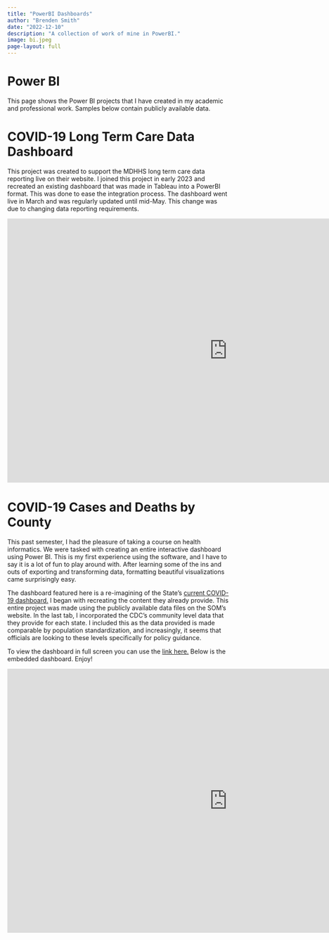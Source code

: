 ```yaml
---
title: "PowerBI Dashboards"
author: "Brenden Smith"
date: "2022-12-10"
description: "A collection of work of mine in PowerBI."
image: bi.jpeg
page-layout: full
---
```


# Power BI

This page shows the Power BI projects that I have created in my academic and professional work. Samples below contain publicly available data.

# COVID-19 Long Term Care Data Dashboard

This project was created to support the MDHHS long term care data reporting live on their website. I joined this project in early 2023 and recreated an existing dashboard that was made in Tableau into a PowerBI format. This was done to ease the integration process. The dashboard went live in March and was regularly updated until mid-May. This change was due to changing data reporting requirements.

```{=html}
<iframe title="dash-draft-2-7" width="1000" height="600" src="https://app.powerbi.com/view?r=eyJrIjoiNThkNzA2NWYtNmQwZi00ZDZlLTgwNDgtMzhlZWM3ZDhlOTQzIiwidCI6IjIyMTc3MTMwLTY0MmYtNDFkOS05MjExLTc0MjM3YWQ1Njg3ZCIsImMiOjN9" frameborder="0" allowFullScreen="true"></iframe>
```
# COVID-19 Cases and Deaths by County

This past semester, I had the pleasure of taking a course on health informatics. We were tasked with creating an entire interactive dashboard using Power BI. This is my first experience using the software, and I have to say it is a lot of fun to play around with. After learning some of the ins and outs of exporting and transforming data, formatting beautiful visualizations came surprisingly easy.

The dashboard featured here is a re-imagining of the State's [current COVID-19 dashboard.](https://www.michigan.gov/coronavirus/stats) I began with recreating the content they already provide. This entire project was made using the publicly available data files on the SOM's website. In the last tab, I incorporated the CDC's community level data that they provide for each state. I included this as the data provided is made comparable by population standardization, and increasingly, it seems that officials are looking to these levels specifically for policy guidance.

To view the dashboard in full screen you can use the [link here.](https://app.powerbi.com/view?r=eyJrIjoiNDg5MTRkNjctYzc5NS00M2Y4LWFhMzgtOTgyZmJhODFjOWUwIiwidCI6IjIyMTc3MTMwLTY0MmYtNDFkOS05MjExLTc0MjM3YWQ1Njg3ZCIsImMiOjN9&pageName=ReportSection7416d6f46c712479902e) Below is the embedded dashboard. Enjoy!

```{=html}
<iframe title="842 C-19 Dash" width="1000" height="600" src="https://app.powerbi.com/view?r=eyJrIjoiNDg5MTRkNjctYzc5NS00M2Y4LWFhMzgtOTgyZmJhODFjOWUwIiwidCI6IjIyMTc3MTMwLTY0MmYtNDFkOS05MjExLTc0MjM3YWQ1Njg3ZCIsImMiOjN9&pageName=ReportSection7416d6f46c712479902e" frameborder="0" allowFullScreen="true" align = "center"></iframe>
```

